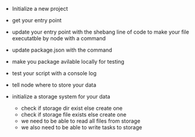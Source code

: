 - Initialize a new project
- get your entry point
- update your entry point with the shebang line of code to make your file executatble by node with a command
- update package.json with the command
- make you package avilable locally for testing
- test your script with a console log

- tell node where to store your data
- initialize a storage system for your data
  - check if storage dir exist else create one
  - check if storage file exists else create one
  - we need to be able to read all files from storage
  - we also need to be able to write tasks to storage
